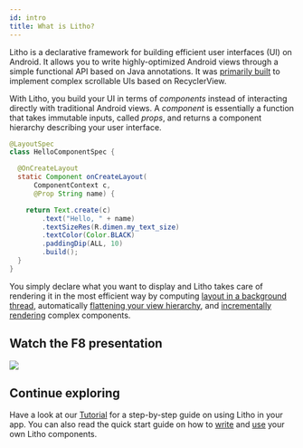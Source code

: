 ```yaml
---
id: intro
title: What is Litho?
---
```


Litho is a declarative framework for building efficient user interfaces (UI) on
Android. It allows you to write highly-optimized Android views through a simple
functional API based on Java annotations. It was [primarily built](uses)
to implement complex scrollable UIs based on RecyclerView.

With Litho, you build your UI in terms of *components* instead of interacting
directly with traditional Android views. A *component* is essentially a
function that takes immutable inputs, called *props*, and returns a component
hierarchy describing your user interface.

```java
@LayoutSpec
class HelloComponentSpec {

  @OnCreateLayout
  static Component onCreateLayout(
      ComponentContext c,
      @Prop String name) {

    return Text.create(c)
        .text("Hello, " + name)
        .textSizeRes(R.dimen.my_text_size)
        .textColor(Color.BLACK)
        .paddingDip(ALL, 10)
        .build();
  }
}
```

You simply declare what you want to display and Litho takes care of rendering
it in the most efficient way by computing [layout in a background
thread](asynchronous-layout), automatically [flattening your view
hierarchy](view-flattening), and [incrementally
rendering](inc-mount-architecture) complex components.

## Watch the F8 presentation

<a href="https://developers.facebook.com/videos/f8-2017/litho-a-declarative-framework-for-efficient-uis/" target="_blank">
  <img src={useBaseUrl("/static/images/f8-intro.png")} />
</a>

## Continue exploring

Have a look at our [Tutorial](tutorial) for a step-by-step guide on using
Litho in your app. You can also read the quick start guide on how to
[write](writing-components) and [use](using-components) your own
Litho components.
